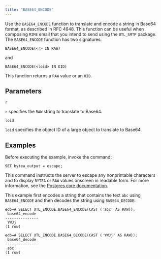 ```yaml
---
title: "BASE64_ENCODE"
---
```


Use the `BASE64_ENCODE` function to translate and encode a string in Base64 format, as described in RFC 4648. This function can be useful when composing `MIME` email that you intend to send using the `UTL_SMTP` package. The `BASE64_ENCODE` function has two signatures:

```text
BASE64_ENCODE(<r> IN RAW)
```

and

```text
BASE64_ENCODE(<loid> IN OID)
```

This function returns a `RAW` value or an `OID`.

## Parameters

`r`

 `r` specifies the `RAW` string to translate to Base64.

`loid`

 `loid` specifies the object ID of a large object to translate to Base64.

## Examples

Before executing the example, invoke the command:

```
SET bytea_output = escape;
```

This command instructs the server to escape any nonprintable characters and to display `BYTEA` or `RAW` values onscreen in readable form. For more information, see the [Postgres core documentation](https://www.postgresql.org/docs/current/static/datatype-binary.html).

This example first encodes a string that contains the text `abc` using `BASE64_ENCODE` and then decodes the string using `BASE64_DECODE`: 

```text
edb=# SELECT UTL_ENCODE.BASE64_ENCODE(CAST ('abc' AS RAW));
 base64_encode
---------------
 YWJj
(1 row)

edb=# SELECT UTL_ENCODE.BASE64_DECODE(CAST ('YWJj' AS RAW));
 base64_decode
---------------
 abc
(1 row)
```
